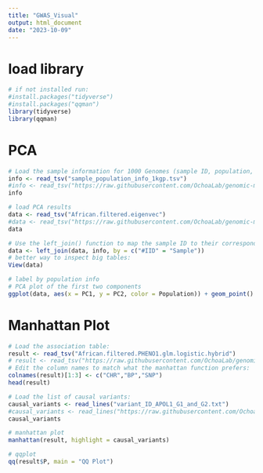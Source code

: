 ```yaml
---
title: "GWAS_Visual"
output: html_document
date: "2023-10-09"
---
```


# load library
```r
# if not installed run: 
#install.packages("tidyverse")
#install.packages("qqman")
library(tidyverse)
library(qqman)
```


# PCA
```r
# Load the sample information for 1000 Genomes (sample ID, population, and super population)
info <- read_tsv("sample_population_info_1kgp.tsv")
#info <- read_tsv("https://raw.githubusercontent.com/OchoaLab/genomic-modules/refs/heads/main/day2/Exercise/data/sample_population_info_1kgp.tsv")
info
```


```r
# load PCA results
data <- read_tsv("African.filtered.eigenvec")
#data <- read_tsv("https://raw.githubusercontent.com/OchoaLab/genomic-modules/refs/heads/main/day2/Exercise/result/African.filtered.eigenvec")
data
```


```r
# Use the left_join() function to map the sample ID to their corresponding population info:
data <- left_join(data, info, by = c("#IID" = "Sample"))
# better way to inspect big tables:
View(data)
```


```r
# label by population info
# PCA plot of the first two components
ggplot(data, aes(x = PC1, y = PC2, color = Population)) + geom_point()
```


# Manhattan Plot

```r
# Load the association table:
result <- read_tsv("African.filtered.PHENO1.glm.logistic.hybrid")
# result <- read_tsv("https://raw.githubusercontent.com/OchoaLab/genomic-modules/refs/heads/main/day2/Exercise/result/African.filtered.PHENO1.glm.logistic.hybrid")
# Edit the column names to match what the manhattan function prefers:
colnames(result)[1:3] <- c("CHR","BP","SNP")
head(result)
```


```r
# Load the list of causal variants:
causal_variants <- read_lines("variant_ID_APOL1_G1_and_G2.txt")
#causal_variants <- read_lines("https://raw.githubusercontent.com/OchoaLab/genomic-modules/refs/heads/main/day2/Exercise/data/variant_ID_APOL1_G1_and_G2.txt")
causal_variants
```


```r
# manhattan plot
manhattan(result, highlight = causal_variants)
```


```r
# qqplot
qq(result$P, main = "QQ Plot")
```

